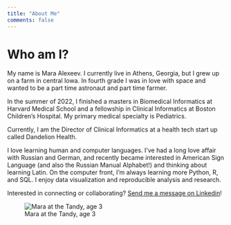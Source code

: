```yaml
---
title: "About Me"
comments: false
---
```


# Who am I?

My name is Mara Alexeev. I currently live in Athens, Georgia, but I grew up on a farm in central Iowa. In fourth grade I was in love with space and wanted to be a part time astronaut and part time farmer.

In the summer of 2022, I finished a masters in Biomedical Informatics at Harvard Medical School and a fellowship in Clinical Informatics at Boston Children's Hospital. My primary medical specialty is Pediatrics.

Currently, I am the Director of Clinical Informatics at a health tech start up called Dandelion Health.

I love learning human and computer languages. I’ve had a long love affair with Russian and German, and recently became interested in American Sign Language (and also the Russian Manual Alphabet!) and thinking about learning Latin. On the computer front, I’m always learning more Python, R, and SQL. I enjoy data visualization and reproducible analysis and research.

Interested in connecting or collaborating? [Send me a message on Linkedin](https://www.linkedin.com/in/maraalexeev/)!

![Mara at the Tandy, age 3](./images/MaraAtTheTandy.jpg "No internal hard drive!!"){fig-align="center"}